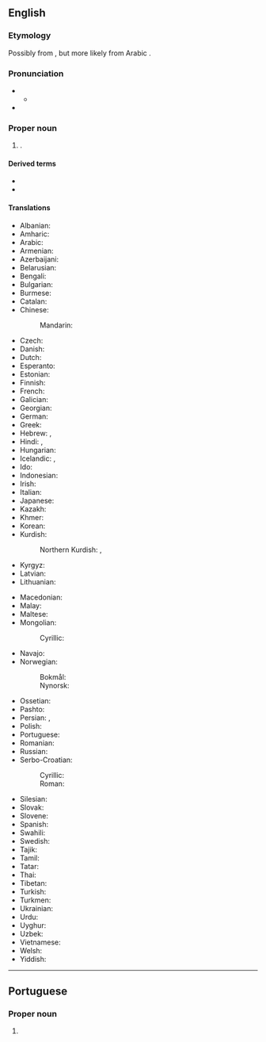 ==English==
{{wikipedia}}

===Etymology===
Possibly from {{borrowed|en|ar|خُرْطُوم||elephant [[trunk]]}}, but more likely from Arabic {{m|ar|قُرْطُم||safflower}}.

===Pronunciation===
* {{IPA|en|/kɑː(ɹ)ˈtuːm/}}
** {{audio|en|LL-Q1860 (eng)-Vealhurl-Khartoum.wav|Audio (UK)}}
* {{rhymes|en|uːm|s=2}}

===Proper noun===
{{en-proper noun}}

# {{place|en|capital city|c/Sudan}}.

====Derived terms====
* {{l|en|Khartoumer}}
* {{l|en|Khartoumian}}

====Translations====
{{trans-top|capital of Sudan}}
* Albanian: {{t|sq|Kartumi|m}}
* Amharic: {{t|am|ካርቱም}}
* Arabic: {{t+|ar|الْخُرْطُوم|f}}
* Armenian: {{t+|hy|Խարթում}}
* Azerbaijani: {{t+|az|Xartum}}
* Belarusian: {{t|be|Харту́м|m}}
* Bengali: {{t|bn|খার্তুম}}
* Bulgarian: {{t|bg|Харту́м|m}}
* Burmese: {{t|my|[[ခါတွမ်း]][[မြို့]]}}
* Catalan: {{t|ca|Khartum|m}}
* Chinese:
*: Mandarin: {{t+|cmn|喀土穆|tr=Kātǔmù}}
* Czech: {{t+|cs|Chartúm|m}}
* Danish: {{t|da|Khartoum|n}}
* Dutch: {{t+|nl|Khartoem|n}}
* Esperanto: {{t|eo|Ĥartumo}}
* Estonian: {{t+|et|Hartum}}
* Finnish: {{t+|fi|Khartum}}
* French: {{t+|fr|Khartoum|f}}
* Galician: {{t+|gl|Khartún|m}}
* Georgian: {{t|ka|ხარტუმი}}
* German: {{t+|de|Khartum|n}}
* Greek: {{t+|el|Χαρτούμ}}
* Hebrew: {{t|he|חַ'רְטוּם|f|tr=h'artum}}, {{t|he|חֻ'רטוּם|f|tr=h'urtum}}
* Hindi: {{t|hi|ख़ार्तूम|m}}, {{t|hi|खार्तूम|m}}
* Hungarian: {{t+|hu|Kartúm}}
* Icelandic: {{t|is|Kartúm}}, {{t|is|Kartúm}}
* Ido: {{t|io|Khartoum}}
* Indonesian: {{t|id|Khartoum}}
* Irish: {{t|ga|Cartúm|m}}
* Italian: {{t|it|Khartum|f}}
* Japanese: {{t|ja|ハルツーム|tr=Harutsūmu}}
* Kazakh: {{t|kk|Хартум}}
* Khmer: {{t+|km|ខាទុំ}}
* Korean: {{t|ko|^하르툼}}
* Kurdish:
*: Northern Kurdish: {{t+|kmr|Xertûm}}, {{t|kmr|Xartûm}}
* Kyrgyz: {{t|ky|Хартум}}
* Latvian: {{t|lv|Hartūma|f}}
* Lithuanian: {{t|lt|Chartumas|m}}
{{trans-mid}}
* Macedonian: {{t|mk|Картум|m}}
* Malay: {{t|ms|Khartoum}}
* Maltese: {{t|mt|Kartum|m}}
* Mongolian:
*: Cyrillic: {{t|mn|Хартум}}
* Navajo: {{t|nv|Kʼaatʼóóm}}
* Norwegian:
*: Bokmål: {{t|nb|Khartoum}}
*: Nynorsk: {{t|nn|Khartoum}}
* Ossetian: {{t|os|Хартум}}
* Pashto: {{t+|ps|خرطوم|m|tr=xartum}}
* Persian: {{t|fa|خارطوم|tr=xârtum}}, {{t+|fa|خرطوم|tr=xartum, xurtum}}
* Polish: {{t+|pl|Chartum|m}}
* Portuguese: {{t+|pt|Cartum|f}}
* Romanian: {{t+|ro|Khartoum}}
* Russian: {{t|ru|Харту́м|m}}
* Serbo-Croatian:
*: Cyrillic: {{t|sh|Картум|m}}
*: Roman: {{t|sh|Kartum|m}}
* Silesian: {{t|szl|Chartům|m}}
* Slovak: {{t|sk|Chartúm|m}}
* Slovene: {{t+|sl|Kartum|m}}
* Spanish: {{t+|es|Jartum|m}}
* Swahili: {{t|sw|Khartoum}}
* Swedish: {{t+|sv|Khartoum|n}}
* Tajik: {{t|tg|Хартум}}
* Tamil: {{t|ta|கார்த்தூம்}}
* Tatar: {{t|tt|Хартум}}
* Thai: {{t|th|คาร์ทูม}}
* Tibetan: {{t|bo|ཁར་ཏུམ}}
* Turkish: {{t|tr|Hartum}}
* Turkmen: {{t|tk|Hartum}}
* Ukrainian: {{t|uk|Харту́м|m}}
* Urdu: {{t|ur|خرطوم|tr=xartūm}}
* Uyghur: {{t|ug|خارتۇم}}
* Uzbek: {{t|uz|Xartum}}
* Vietnamese: {{t|vi|Khắc-tum}}
* Welsh: {{t|cy|Khartoum}}
* Yiddish: {{t|yi|כאַרטום|n}}
{{trans-bottom}}

----

==Portuguese==

===Proper noun===
{{pt-proper noun|f}}

# {{alternative spelling of|pt|Cartum}}